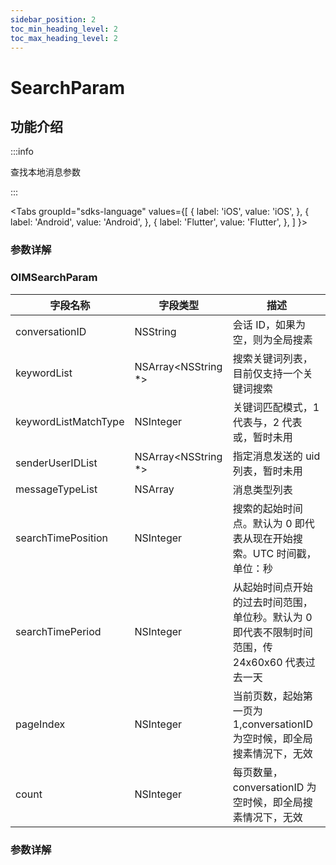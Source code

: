 ```yaml
---
sidebar_position: 2
toc_min_heading_level: 2
toc_max_heading_level: 2
---
```


# SearchParam

## 功能介绍

:::info

查找本地消息参数

:::

<Tabs
groupId="sdks-language"
values={[
{ label: 'iOS', value: 'iOS', },
{ label: 'Android', value: 'Android', },
{ label: 'Flutter', value: 'Flutter', },
]
}>

<TabItem value="Flutter">

### 参数详解

</TabItem>

<TabItem value="iOS">

### OIMSearchParam

| 字段名称             | 字段类型             | 描述                                                                                            |
| -------------------- | -------------------- | ----------------------------------------------------------------------------------------------- |
| conversationID       | NSString             | 会话 ID，如果为空，则为全局搜素                                                                 |
| keywordList          | NSArray<NSString \*> | 搜索关键词列表，目前仅支持一个关键词搜索                                                        |
| keywordListMatchType | NSInteger            | 关键词匹配模式，1 代表与，2 代表或，暂时未用                                                    |
| senderUserIDList     | NSArray<NSString \*> | 指定消息发送的 uid 列表，暂时未用                                                               |
| messageTypeList      | NSArray              | 消息类型列表                                                                                    |
| searchTimePosition   | NSInteger            | 搜索的起始时间点。默认为 0 即代表从现在开始搜索。UTC 时间戳，单位：秒                           |
| searchTimePeriod     | NSInteger            | 从起始时间点开始的过去时间范围，单位秒。默认为 0 即代表不限制时间范围，传 24x60x60 代表过去一天 |
| pageIndex            | NSInteger            | 当前页数，起始第一页为 1,conversationID 为空时候，即全局搜素情況下，无效                        |
| count                | NSInteger            | 每页数量，conversationID 为空时候，即全局搜素情况下，无效                                       |

</TabItem>

<TabItem value="Android">

### 参数详解

</TabItem>

</Tabs>
